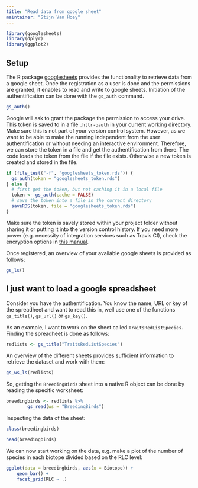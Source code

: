 ```yaml
---
title: "Read data from google sheet"
maintainer: "Stijn Van Hoey"
---
```


```r
library(googlesheets)
library(dplyr)
library(ggplot2)
```

## Setup

The R package [googlesheets](https://github.com/jennybc/googlesheets/blob/master/README.md) provides the functionality to retrieve data from a google sheet. Once the registration as a user is done and the permissions are granted, it enables to read and write to google sheets. Initiation of the authentification can be done with the `gs_auth` command.

```r
gs_auth()
```

Google will ask to grant the package the permission to access your drive. This token is saved to in a file `.httr-oauth` in your current working directory. Make sure this is not part of your version control system.
However, as we want to be able to make the running independent from the user authentification or without needing an interactive environment. Therefore, we can store the token in a file and get the authentification from there. The code loads the token from the file if the file exists. Otherwise a new token is created and stored in the file.

```r
if (file_test("-f", "googlesheets_token.rds")) {
  gs_auth(token = "googlesheets_token.rds")
} else {
  # first get the token, but not caching it in a local file
  token <- gs_auth(cache = FALSE)
  # save the token into a file in the current directory
  saveRDS(token, file = "googlesheets_token.rds")
}
```

Make sure the token is savely stored within your project folder without sharing it or putting it into the version control history. If you need more power (e.g. necessity of integration services such as Travis CI), check the encryption options in [this manual](https://rawgit.com/jennybc/googlesheets/master/vignettes/managing-auth-tokens.html).

Once registered, an overview of your available google sheets is provided as follows:
```r
gs_ls()
```

## I just want to load a google spreadsheet

Consider you have the authentification. You know the name, URL or key of the spreadheet and want to read this in, well use one of the functions `gs_title()`, `gs_url()` or `gs_key()`.

As an example, I want to work on the sheet called `TraitsRedListSpecies`. Finding the spreadheet is done as follows:

```r
redlists <- gs_title("TraitsRedListSpecies")
```

An overview of the different sheets provides sufficient information to retrieve the dataset and work with them:

```r
gs_ws_ls(redlists)
```

So, getting the `BreedingBirds` sheet into a native R object can be done by reading the specific worksheet:

```r
breedingbirds <- redlists %>% 
        gs_read(ws = "BreedingBirds")
```

Inspecting the data of the sheet:

```r
class(breedingbirds)
```

```r
head(breedingbirds)
```

We can now start working on the data, e.g. make a plot of the number of species in each biotope divided based on the RLC level:

```r
ggplot(data = breedingbirds, aes(x = Biotope)) +
    geom_bar() + 
    facet_grid(RLC ~ .)
```



